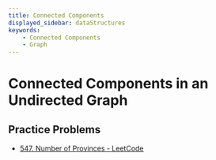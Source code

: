 ```yaml
---
title: Connected Components
displayed_sidebar: dataStructures
keywords:
    - Connected Components
    - Graph
---
```


# Connected Components in an Undirected Graph

## Practice Problems
- [547. Number of Provinces - LeetCode](https://leetcode.com/problems/number-of-provinces/)